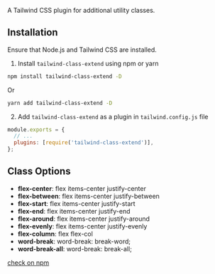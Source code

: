 
<Hero
  subtitle='A TailwindCSS plugin for additional utility classes.'
  title='tailwind-class-extend'
/>

A Tailwind CSS plugin for additional utility classes.

## Installation

Ensure that Node.js and Tailwind CSS are installed.

1. Install `tailwind-class-extend` using npm or yarn

```bash
npm install tailwind-class-extend -D
```

Or

```bash
yarn add tailwind-class-extend -D
```

2. Add `tailwind-class-extend` as a plugin in `tailwind.config.js` file

```js
module.exports = {
  // ...
  plugins: [require('tailwind-class-extend')],
};
```

## Class Options

- **flex-center**: flex items-center justify-center
- **flex-between**: flex items-center justify-between
- **flex-start**: flex items-center justify-start
- **flex-end**: flex items-center justify-end
- **flex-around**: flex items-center justify-around
- **flex-evenly**: flex items-center justify-evenly
- **flex-column**: flex flex-col
- **word-break**: word-break: break-word;
- **word-break-all**: word-break: break-all;

[check on npm](https://www.npmjs.com/package/tailwind-class-extend)
